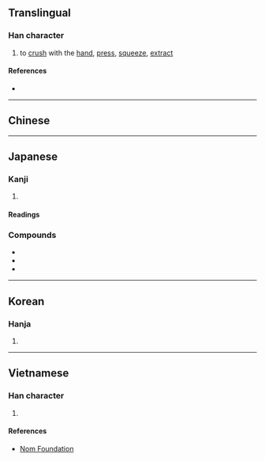 {{also|榨}}
{{character info}}
==Translingual==

===Han character===
{{Han char|rn=64|rad=手|as=10|sn=13|four=53011|canj=QJCS|ids=⿰扌窄}}

# to [[crush]] with the [[hand]], [[press]], [[squeeze]], [[extract]]

====References====
* {{Han ref|kx=0449.081|dkj=12553|dj=0799.290|hdz=31937.040|uh=643E|ud=25662|bh=B763|bd=46947}}

----

==Chinese==
{{zh-see|榨|v}}

----

==Japanese==

===Kanji===
{{ja-kanji|grade=c|rs=手10}}

# {{rfdef|ja|sort=手10}}

====Readings====
{{ja-readings
|kanyoon=さく
|kun=しぼ-る
}}

===Compounds===
* {{ja-l|搾取}}
* {{ja-l|搾乳}}
* {{ja-l|圧搾}}

----

==Korean==

===Hanja===
{{ko-hanja|hangeul=착|eumhun=|rv=chak|mr=ch'ak|y=chak}}

# {{rfdef|ko|sort=手10}}

----

==Vietnamese==

===Han character===
{{vi-readings|rs=手10|reading=trá}}

# {{rfdef|vi|sort=手10}}

====References====
* [http://nomfoundation.org/common/nom_details.php?codepoint=643e Nom Foundation]